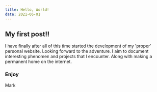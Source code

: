 ```yaml
---
title: Hello, World!
date: 2021-06-01
---
```


## My first post!!

I have finally after all of this time started the development of my 'proper' personal website. Looking forward to the adventure. I aim to document interesting phenomen and projects that I encounter. Along with making a permanent home on the internet.

### Enjoy

Mark
